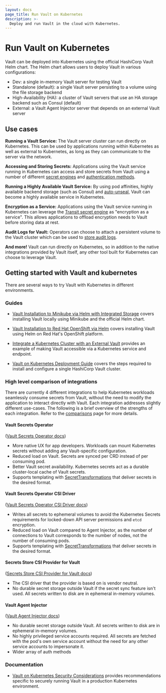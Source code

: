 ```yaml
---
layout: docs
page_title: Run Vault on Kubernetes
description: >-
  Deploy and run Vault in the cloud with Kubernetes.
---
```


# Run Vault on Kubernetes

Vault can be deployed into Kubernetes using the official HashiCorp Vault Helm chart.
The Helm chart allows users to deploy Vault in various configurations:

- Dev: a single in-memory Vault server for testing Vault
- Standalone (default): a single Vault server persisting to a volume using the file storage backend
- High-Availability (HA): a cluster of Vault servers that use an HA storage backend such as Consul (default)
- External: a Vault Agent Injector server that depends on an external Vault server

## Use cases

**Running a Vault Service:** The Vault server cluster can run directly on Kubernetes.
This can be used by applications running within Kubernetes as well as external to
Kubernetes, as long as they can communicate to the server via the network.

**Accessing and Storing Secrets:** Applications using the Vault service running in
Kubernetes can access and store secrets from Vault using a number of different
[secret engines](/vault/docs/secrets) and [authentication methods](/vault/docs/auth).

**Running a Highly Available Vault Service:** By using pod affinities, highly available
backend storage (such as Consul) and [auto-unseal](/vault/docs/concepts/seal#auto-unseal),
Vault can become a highly available service in Kubernetes.

**Encryption as a Service:** Applications using the Vault service running in Kubernetes
can leverage the [Transit secret engine](/vault/docs/secrets/transit)
as "encryption as a service". This allows applications to offload encryption needs
to Vault before storing data at rest.

**Audit Logs for Vault:** Operators can choose to attach a persistent volume
to the Vault cluster which can be used to [store audit logs](/vault/docs/audit).

**And more!** Vault can run directly on Kubernetes, so in addition to the
native integrations provided by Vault itself, any other tool built for
Kubernetes can choose to leverage Vault.

## Getting started with Vault and kubernetes

There are several ways to try Vault with Kubernetes in different environments.

### Guides

- [Vault Installation to Minikube via Helm with Integrated Storage](/vault/tutorials/kubernetes/kubernetes-minikube-raft) covers installing Vault locally using Minikube and the official Helm chart.

- [Vault Installation to Red Hat OpenShift via Helm](/vault/tutorials/kubernetes/kubernetes-openshift) covers installing Vault using Helm on Red Hat's OpenShift platform.

- [Integrate a Kubernetes Cluster with an External Vault](/vault/tutorials/kubernetes/kubernetes-external-vault) provides an example of making Vault accessible via a Kubernetes service and endpoint.

- [Vault on Kubernetes Deployment Guide](/vault/tutorials/kubernetes/kubernetes-raft-deployment-guide) covers the steps required to install and configure a single HashiCorp Vault cluster.

### High level comparison of integrations

There are currently 4 different integrations to help Kubernetes workloads seamlessly consume secrets from Vault, without the need to modify the application to interact directly with Vault. Each integration addresses slightly different use-cases. 
The following is a brief overview of the strengths of each integration. Refer to the [comparisons](/vault/docs/platform/k8s/comparisons) page for more details.

#### Vault Secrets Operator

([Vault Secrets Operator docs](/vault/docs/platform/k8s/vso))

- More native UX for app developers. Workloads can mount Kubernetes secrets without adding any Vault-specific configuration.
- Reduced load on Vault. Secrets are synced per CRD instead of per consuming pod.
- Better Vault secret availability. Kubernetes secrets act as a durable cluster-local cache of Vault secrets.
- Supports templating with [SecretTransformations](/vault/docs/platform/k8s/vso/secret-transformation)
  that deliver secrets in the desired format.

#### Vault Secrets Operator CSI Driver
([Vault Secrets Operator CSI Driver docs](/vault/docs/platform/k8s/vso/vso-csi))

- Writes all secrets to ephemeral volumes to avoid the Kubernetes Secrets
  requirements for locked-down API server permissions and `etcd` encryption.
- Reduced load on Vault compared to Agent Injector, as the number of connections to Vault corresponds to the number of nodes, not the number of consuming pods.
- Supports templating with [SecretTransformations](/vault/docs/platform/k8s/vso/secret-transformation)
  that deliver secrets in the desired format.

#### Secrets Store CSI Provider for Vault
([Secrets Store CSI Provider for Vault docs](/vault/docs/platform/k8s/csi))

- The CSI driver that the provider is based on is vendor neutral.
- No durable secret storage outside Vault if the secret sync feature isn't used. All secrets written to disk are in ephemeral in-memory volumes.

#### Vault Agent Injector
([Vault Agent Injector docs](/vault/docs/platform/k8s/injector))

- No durable secret storage outside Vault. All secrets written to disk are in ephemeral in-memory volumes.
- No highly privileged service accounts required. All secrets are fetched with the pod's own service account without the need for any other service accounts to impersonate it.
- Wider array of auth methods

### Documentation

- [Vault on Kubernetes Security Considerations](/vault/tutorials/kubernetes/kubernetes-security-concerns) provides recommendations specific to securely running Vault in a production Kubernetes environment.
